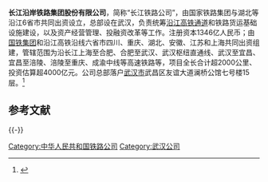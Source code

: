 {{Infobox company
| name = 长江沿岸铁路集团股份有限公司
| name_en = 
| company_logo = 
| company_type = 
| native_name = 
| native_name_lang = 
| other_name = 
| local_code_name = CN
| local_code = 91420106MA49MQ5R6E
| industry = 铁路运输
| capital = 1346亿元人民币
| foundation = 2020年12月20日
| founder = 
| location = [[湖北省|湖北省]][[武汉市|武汉市]][[武昌区|武昌区]]友谊大道澜桥公馆七号楼15层
| area_served = 沿长江上海至合肥、合肥至武汉、武汉枢纽直通线、武汉至宜昌、宜昌至涪陵、涪陵至重庆、成渝中线等既有运营、在建、新建高速铁路项目，
| key_people = 董事长：[[马春山|马春山]]<br>总经理：[[徐利峰|徐利峰]]
| products = 
| services = 铁路客运、铁路货运
| owner = [[中国国家铁路集团|中国国家铁路集团]]37.81％<br>[[湖北省铁路建设投资集团有限责任公司|湖北省铁路建设投资集团有限责任公司]]23.55％<br>[[重庆发展投资有限公司|重庆发展投资有限公司]]10.85％<br>[[安徽投资集团|安徽投资集团]]8.69％<br>[[江苏省铁路集团有限公司|江苏省铁路集团有限公司]]7.8％<br>[[上海申铁投资有限公司|上海申铁投资有限公司]]7.73％<br>[[四川成渝高速铁路有限公司|四川成渝高速铁路有限公司]]3.57％
| ratio = 
| homepage = <!--{{URL|}}-->
}}

'''长江沿岸铁路集团股份有限公司'''，简称“长江铁路公司”，由国家铁路集团与湖北等沿江6省市共同出资设立，总部设在武汉，负责统筹[[沿江高铁通道|沿江高铁通道]]和铁路货运基础设施建设，以及资产经营管理、投融资改革等工作。注册资本1346亿人民币；由[[中国国家铁路集团|国铁集团]]和沿江高铁沿线六省市四川、重庆、湖北、安徽、江苏和上海共同出资组建，管辖范围为沿长江上海至合肥、合肥至武汉、武汉枢纽直通线、武汉至宜昌、宜昌至涪陵、涪陵至重庆、成渝中线等高速铁路等，项目全长合计超2000公里、投资估算超4000亿元。公司总部落户[[武汉市|武汉市]]武昌区友谊大道澜桥公馆七号楼15层。<ref>{{Cite web|title=应勇王晓东与国铁集团董事长陆东福会谈 共同推进湖北铁路建设新一轮大发展 进一步强化交通区位优势枢纽功能|url=https://epaper.hubeidaily.net/pc/content/202006/13/content_34790.html|access-date=2021-08-13|date=2020-06-13|publisher=湖北日报}}</ref>

==参考文献==
{{Reflist}}

{{-}}
{{中国国家铁路集团有限公司}}
{{武汉铁路枢纽}}
{{中国铁路武汉局集团有限公司}}

[[Category:中华人民共和国铁路公司|Category:中华人民共和国铁路公司]]
[[Category:武汉公司|Category:武汉公司]]